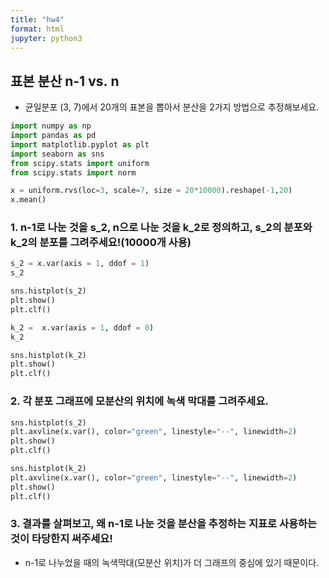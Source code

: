```yaml
---
title: "hw4"
format: html
jupyter: python3
---
```


## 표본 분산 n-1 vs. n
- 균일분포 (3, 7)에서 20개의 표본을 뽑아서 분산을 2가지 방법으로 추정해보세요.
```python
import numpy as np
import pandas as pd
import matplotlib.pyplot as plt
import seaborn as sns
from scipy.stats import uniform
from scipy.stats import norm

x = uniform.rvs(loc=3, scale=7, size = 20*10000).reshape(-1,20)
x.mean()
```

### 1. n-1로 나눈 것을 s_2, n으로 나눈 것을 k_2로 정의하고, s_2의 분포와 k_2의 분포를 그려주세요!(10000개 사용)
```python
s_2 = x.var(axis = 1, ddof = 1)
s_2

sns.histplot(s_2)
plt.show()
plt.clf()
```

```python
k_2 =  x.var(axis = 1, ddof = 0)
k_2

sns.histplot(k_2)
plt.show()
plt.clf()
```

### 2. 각 분포 그래프에 모분산의 위치에 녹색 막대를 그려주세요.
```python
sns.histplot(s_2)
plt.axvline(x.var(), color="green", linestyle="--", linewidth=2)
plt.show()
plt.clf()
```


```python
sns.histplot(k_2)
plt.axvline(x.var(), color="green", linestyle="--", linewidth=2)
plt.show()
plt.clf()
```

### 3. 결과를 살펴보고, 왜 n-1로 나눈 것을 분산을 추정하는 지표로 사용하는 것이 타당한지 써주세요!

* n-1로 나누었을 때의 녹색막대(모분산 위치)가 더 그래프의 중심에 있기 때문이다.